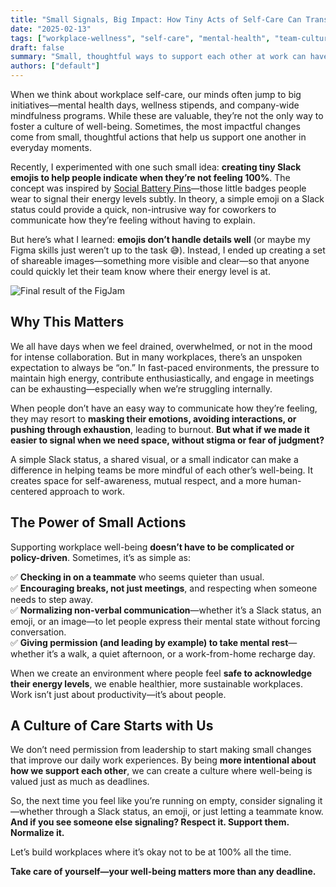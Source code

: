 ```yaml
---
title: "Small Signals, Big Impact: How Tiny Acts of Self-Care Can Transform Workplace Well-Being"
date: "2025-02-13"
tags: ["workplace-wellness", "self-care", "mental-health", "team-culture"]
draft: false
summary: "Small, thoughtful ways to support each other at work can have a big impact. Normalizing simple signals—like Slack statuses or images—helps create a healthier, more mindful workplace."
authors: ["default"]
---
```


When we think about workplace self-care, our minds often jump to big initiatives—mental health days, wellness stipends, and company-wide mindfulness programs. While these are valuable, they’re not the only way to foster a culture of well-being. Sometimes, the most impactful changes come from small, thoughtful actions that help us support one another in everyday moments.  

Recently, I experimented with one such small idea: **creating tiny Slack emojis to help people indicate when they’re not feeling 100%**. The concept was inspired by [Social Battery Pins](https://www.ateliereumori.com/products/the-original-social-battery-interactive-enamel-pin)—those little badges people wear to signal their energy levels subtly. In theory, a simple emoji on a Slack status could provide a quick, non-intrusive way for coworkers to communicate how they’re feeling without having to explain.

But here’s what I learned: **emojis don’t handle details well** (or maybe my Figma skills just weren’t up to the task 😅). Instead, I ended up creating a set of shareable images—something more visible and clear—so that anyone could quickly let their team know where their energy level is at.  

![Final result of the FigJam](https://media.licdn.com/dms/image/v2/D4D22AQHiu9vXTpUdpw/feedshare-shrink_2048_1536/B4DZS8IAubG4Ao-/0/1738323005439?e=1742428800&v=beta&t=iDgpxCbVRxAd14OkNE7mveA3xEvjn1HtMO8WoyjrAcg)

## Why This Matters  

We all have days when we feel drained, overwhelmed, or not in the mood for intense collaboration. But in many workplaces, there’s an unspoken expectation to always be “on.” In fast-paced environments, the pressure to maintain high energy, contribute enthusiastically, and engage in meetings can be exhausting—especially when we’re struggling internally.  

When people don’t have an easy way to communicate how they’re feeling, they may resort to **masking their emotions, avoiding interactions, or pushing through exhaustion**, leading to burnout. **But what if we made it easier to signal when we need space, without stigma or fear of judgment?**  

A simple Slack status, a shared visual, or a small indicator can make a difference in helping teams be more mindful of each other’s well-being. It creates space for self-awareness, mutual respect, and a more human-centered approach to work.  

## The Power of Small Actions  

Supporting workplace well-being **doesn’t have to be complicated or policy-driven**. Sometimes, it’s as simple as:  

✅ **Checking in on a teammate** who seems quieter than usual.  
✅ **Encouraging breaks, not just meetings**, and respecting when someone needs to step away.  
✅ **Normalizing non-verbal communication**—whether it’s a Slack status, an emoji, or an image—to let people express their mental state without forcing conversation.  
✅ **Giving permission (and leading by example) to take mental rest**—whether it’s a walk, a quiet afternoon, or a work-from-home recharge day.  

When we create an environment where people feel **safe to acknowledge their energy levels**, we enable healthier, more sustainable workplaces. Work isn’t just about productivity—it’s about people.  

## A Culture of Care Starts with Us  

We don’t need permission from leadership to start making small changes that improve our daily work experiences. By being **more intentional about how we support each other**, we can create a culture where well-being is valued just as much as deadlines.  

So, the next time you feel like you’re running on empty, consider signaling it—whether through a Slack status, an emoji, or just letting a teammate know. **And if you see someone else signaling? Respect it. Support them. Normalize it.**  

Let’s build workplaces where it’s okay not to be at 100% all the time.  

**Take care of yourself—your well-being matters more than any deadline.**  
